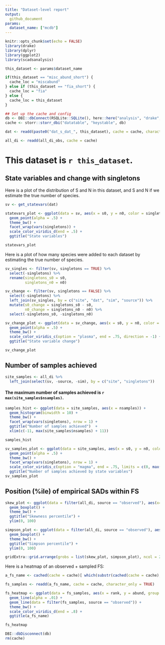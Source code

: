 ```yaml
---
title: "Dataset-level report"
output: 
  github_document
params:
  dataset_name: ["mcdb"]
---
```


```r
knitr::opts_chunk$set(echo = FALSE)
library(drake)
library(dplyr)
library(ggplot2)
library(scadsanalysis)

this_dataset <- params$dataset_name

if(this_dataset == "misc_abund_short") {
  cache_loc = "miscabund"
} else if (this_dataset == "fia_short") {
  cache_loc = "fia" 
} else {
  cache_loc = this_dataset
}

## Set up the cache and config
db <- DBI::dbConnect(RSQLite::SQLite(), here::here("analysis", "drake", paste0("drake-cache-", cache_loc, ".sqlite")))
cache <- storr::storr_dbi("datatable", "keystable", db)

dat <- readd(paste0("dat_s_dat_", this_dataset), cache = cache, character_only = T) 

all_di <- readd(all_di_obs, cache = cache)


```
# This dataset is `r this_dataset`.

## State variables and change with singletons

Here is a plot of the distribution of S and N in this dataset, and S and N if we estimate the true number of species.

```r

sv <- get_statevars(dat)

statevars_plot <- ggplot(data = sv, aes(x = s0, y = n0, color = singletons)) +
  geom_point(alpha = .5) +
  theme_bw() +
  facet_wrap(vars(singletons)) +
  scale_color_viridis_d(end = .5) +
  ggtitle("State variables")

statevars_plot
```

Here is a plot of how many species were added to each dataset by estimating the true number of species.

```r
sv_singles <- filter(sv, singletons == TRUE) %>%
  select(-singletons) %>%
  rename(singletons_s0 = s0,
         singletons_n0 = n0)

sv_change <- filter(sv, singletons == FALSE) %>%
  select(-singletons) %>%
  left_join(sv_singles, by = c("site", "dat", "sim", "source")) %>%
  mutate(s0_change = singletons_s0 - s0,
         n0_change = singletons_n0 - n0) %>%
  select(-singletons_s0, -singletons_n0)

sv_change_plot <- ggplot(data = sv_change, aes(x = s0, y = n0, color = log(s0_change))) +
  geom_point(alpha = .5) +
  theme_bw() +
  scale_color_viridis_c(option = "plasma", end = .75, direction = -1) +
  ggtitle("State variable change")

sv_change_plot
```

## Number of samples achieved

```r

site_samples <- all_di %>%
  left_join(select(sv, -source, -sim), by = c("site", "singletons"))
```

#### The maximum number of samples achieved is `r max(site_samples$nsamples)`.

```r
samples_hist <- ggplot(data = site_samples, aes(x = nsamples)) +
  geom_histogram(binwidth = 10) +
  theme_bw() +
  facet_wrap(vars(singletons), nrow = 1) +
  ggtitle("Number of samples achieved")  +
  xlim(c(-11, max(site_samples$nsamples) + 11))

samples_hist

sv_samples_plot <- ggplot(data = site_samples, aes(x = s0, y = n0, color = nsamples)) +
  geom_point(alpha = .5) +
  theme_bw() +
  facet_wrap(vars(singletons), nrow = 1) +
  scale_color_viridis_c(option = "magma", end = .75, limits = c(0, max(site_samples$nsamples))) +
  ggtitle("Number of samples achieved by state variables")
sv_samples_plot

```

## Position (%ile) of empirical SADs within FS

```r

skew_plot <- ggplot(data = filter(all_di, source == "observed"), aes(x= singletons, y = skew_percentile)) +
  geom_boxplot() +
  theme_bw() +
  ggtitle("Skewness percentile") +
  ylim(0, 100)

simpson_plot <- ggplot(data = filter(all_di, source == "observed"), aes(x= singletons, y = simpson_percentile)) +
  geom_boxplot() +
  theme_bw() +
  ggtitle("Simpson percentile") +
  ylim(0, 100)

gridExtra::grid.arrange(grobs = list(skew_plot, simpson_plot), ncol = 2)
```


Here is a heatmap of an observed + sampled FS:

```r

a_fs_name <- cached(cache = cache)[ which(substr(cached(cache = cache), 0, 3) == "fs_")[1]]

fs_samples <- readd(a_fs_name, cache = cache, character_only = TRUE)

fs_heatmap <- ggplot(data = fs_samples, aes(x = rank, y = abund, group = sim, color = source)) +
  geom_line(alpha = .01) +
  geom_line(data = filter(fs_samples, source == "observed")) +
  theme_bw() +
  scale_color_viridis_d(end = .8) +
  ggtitle(a_fs_name)

fs_heatmap

```


```r

DBI::dbDisconnect(db)
rm(cache)
```

